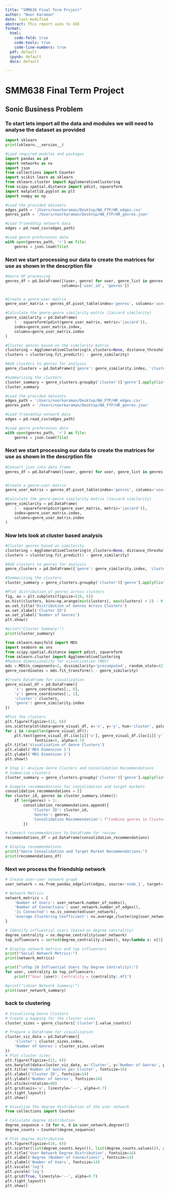 ```yaml
---
title: "SMM638 Final Term Project"
author: "Noor Karaman"
date: last-modified
abstract: This report aims to XXX
format: 
  html:
    code-fold: true
    code-tools: true 
    code-line-numbers: true
  pdf: default
  ipynb: default
  docx: default

---
```

# SMM638 Final Term Project
## Sonic Business Problem

### To start lets import all the data and modules we will need to analyse the dataset as provided 

```python
import sklearn
print(sklearn.__version__)
```

```python
#Load required modules and packages 
import pandas as pd
import networkx as nx
import json
from collections import Counter
import scikit-learn as sklearn
from sklearn.cluster import AgglomerativeClustering
from scipy.spatial.distance import pdist, squareform
import matplotlib.pyplot as plt
import numpy as np
```

```python
#Load the provided datasets
edges_path = '/Users/noorkaraman/Desktop/NA_FTP/HR_edges.csv'
genres_path = '/Users/noorkaraman/Desktop/NA_FTP/HR_genres.json'

#Load friendship network data
edges = pd.read_csv(edges_path)

#Load genre preferences data
with open(genres_path, 'r') as file:
    genres = json.load(file)
```


### Next we start processing our data to create the matrices for use as shown in the descrption file 
```python
#Genre DF processing
genres_df = pd.DataFrame([(user, genre) for user, genre_list in genres.items() for genre in genre_list],
                         columns=['user_id', 'genres'])


#Create a genre-user matrix
genre_user_matrix = genres_df.pivot_table(index='genres', columns='user_id', aggfunc='size', fill_value=0)

#Calculate the genre-genre similarity matrix (Jaccard similarity)
genre_similarity = pd.DataFrame(
    1 - squareform(pdist(genre_user_matrix, metric='jaccard')),
    index=genre_user_matrix.index,
    columns=genre_user_matrix.index
)

#Cluster genres based on the similarity matrix
clustering = AgglomerativeClustering(n_clusters=None, distance_threshold=0.5, affinity='precomputed', linkage='average')
clusters = clustering.fit_predict(1 - genre_similarity)

#Add clusters to genres for analysis
genre_clusters = pd.DataFrame({'genre': genre_similarity.index, 'cluster': clusters})

#Summarizing the clusters
cluster_summary = genre_clusters.groupby('cluster')['genre'].apply(list)
cluster_summary
```



```python
#Load the provided datasets
edges_path = '/Users/noorkaraman/Desktop/NA_FTP/HR_edges.csv'
genres_path = '/Users/noorkaraman/Desktop/NA_FTP/HR_genres.json'

#Load friendship network data
edges = pd.read_csv(edges_path)

#Load genre preferences data
with open(genres_path, 'r') as file:
    genres = json.load(file)
```


### Next we start processing our data to create the matrices for use as shown in the descrption file 
```python
#Convert json into data frame
genres_df = pd.DataFrame([(user, genre) for user, genre_list in genres.items() for genre in genre_list], columns=['user_id', 'genres'])


#Create a genre-user matrix
genre_user_matrix = genres_df.pivot_table(index='genres', columns='user_id', aggfunc='size', fill_value=0)

#Calculate the genre-genre similarity matrix (Jaccard similarity)
genre_similarity = pd.DataFrame(
    1 - squareform(pdist(genre_user_matrix, metric='jaccard')),
    index=genre_user_matrix.index,
    columns=genre_user_matrix.index
)
```

### Now lets look at cluster based analysis 

```python
#Cluster genres based on similarity
clustering = AgglomerativeClustering(n_clusters=None, distance_threshold=0.5, metric='precomputed', linkage='average')
clusters = clustering.fit_predict(1 - genre_similarity)

#Add clusters to genres for analysis
genre_clusters = pd.DataFrame({'genre': genre_similarity.index, 'cluster': clusters})

#Summarizing the clusters
cluster_summary = genre_clusters.groupby('cluster')['genre'].apply(list)

#Plot distribution of genres across clusters
fig, ax = plt.subplots(figsize=(10, 6))
ax.hist(clusters, bins=np.arange(min(clusters), max(clusters) + 2) - 0.5, align='mid', alpha=0.75)
ax.set_title('Distribution of Genres Across Clusters')
ax.set_xlabel('Cluster ID')
ax.set_ylabel('Number of Genres')
plt.show()
```


```python
#print("Cluster Summary:")
print(cluster_summary)
```

```python
from sklearn.manifold import MDS
import seaborn as sns
from scipy.spatial.distance import pdist, squareform
from sklearn.cluster import AgglomerativeClustering
#Reduce dimensionality for visualization (MDS)
mds = MDS(n_components=2, dissimilarity='precomputed', random_state=42)
genre_coordinates = mds.fit_transform(1 - genre_similarity)

#Create DataFrame for visualization
genre_visual_df = pd.DataFrame({
    'x': genre_coordinates[:, 0],
    'y': genre_coordinates[:, 1],
    'cluster': clusters,
    'genre': genre_similarity.index
})

#Plot the clusters
plt.figure(figsize=(12, 8))
sns.scatterplot(data=genre_visual_df, x='x', y='y', hue='cluster', palette='tab20', legend=None, alpha=0.8)
for i in range(len(genre_visual_df)):
    plt.text(genre_visual_df.iloc[i]['x'], genre_visual_df.iloc[i]['y'], genre_visual_df.iloc[i]['genre'],
             fontsize=8, alpha=0.7)
plt.title('Visualization of Genre Clusters')
plt.xlabel('MDS Dimension 1')
plt.ylabel('MDS Dimension 2')
plt.show()
```

```python
# Step 1: Analyze Genre Clusters and Consolidation Recommendations
# Summarize clusters
cluster_summary = genre_clusters.groupby('cluster')['genre'].apply(list)

# Example recommendations for consolidation and target markets
consolidation_recommendations = []
for cluster_id, genres in cluster_summary.items():
    if len(genres) > 1:
        consolidation_recommendations.append({
            'Cluster ID': cluster_id,
            'Genres': genres,
            'Consolidation Recommendation': f"Combine genres in Cluster {cluster_id} into one target market."
        })

# Convert recommendations to DataFrame for review
recommendations_df = pd.DataFrame(consolidation_recommendations)

# Display recommendations
print("Genre Consolidation and Target Market Recommendations:")
print(recommendations_df)
```

### Next we process the friendship network 
```python

# Create user-user network graph
user_network = nx.from_pandas_edgelist(edges, source='node_1', target='node_2')

# Network Metrics
network_metrics = {
    'Number of Users': user_network.number_of_nodes(),
    'Number of Connections': user_network.number_of_edges(),
    'Is Connected': nx.is_connected(user_network),
    'Average Clustering Coefficient': nx.average_clustering(user_network)
}

# Identify influential users (based on degree centrality)
degree_centrality = nx.degree_centrality(user_network)
top_influencers = sorted(degree_centrality.items(), key=lambda x: x[1], reverse=True)[:10]

# Display network metrics and top influencers
print("Social Network Metrics:")
print(network_metrics)

print("\nTop 10 Influential Users (by Degree Centrality):")
for user, centrality in top_influencers:
    print(f"User {user}: Centrality = {centrality:.4f}")
```

```python
#print("\nUser Network Summary:")
print(user_network_summary)
```

### back to clustering

```python
# Visualizing Genre Clusters
# Create a mapping for the cluster sizes
cluster_sizes = genre_clusters['cluster'].value_counts()

# Prepare a DataFrame for visualization
cluster_viz_data = pd.DataFrame({
    'Cluster': cluster_sizes.index,
    'Number of Genres': cluster_sizes.values
})
# Plot cluster sizes
plt.figure(figsize=(12, 6))
sns.barplot(data=cluster_viz_data, x='Cluster', y='Number of Genres', palette="viridis")
plt.title('Number of Genres per Cluster', fontsize=16)
plt.xlabel('Cluster ID', fontsize=14)
plt.ylabel('Number of Genres', fontsize=14)
plt.xticks(rotation=90)
plt.grid(axis='y', linestyle='--', alpha=0.7)
plt.tight_layout()
plt.show()
```

```python
# Visualize the degree distribution of the user network
from collections import Counter

# Calculate degree distribution
degree_sequence = [d for n, d in user_network.degree()]
degree_counts = Counter(degree_sequence)

# Plot degree distribution
plt.figure(figsize=(10, 6))
plt.scatter(list(degree_counts.keys()), list(degree_counts.values()), alpha=0.7)
plt.title('User Network Degree Distribution', fontsize=16)
plt.xlabel('Degree (Number of Connections)', fontsize=14)
plt.ylabel('Number of Users', fontsize=14)
plt.xscale('log')
plt.yscale('log')
plt.grid(True, linestyle='--', alpha=0.7)
plt.tight_layout()
plt.show()
```